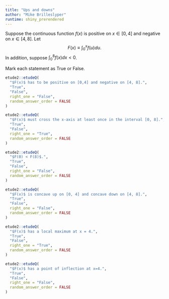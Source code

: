 ```yaml
---
title: "Ups and downs"
author: "Mike Brilleslyper"
runtime: shiny_prerendered
---
```



Suppose the continuous function $f(x)$ is positive on $x \in [0, 4]$ and negative on $x \in [4, 8]$.  Let $$F(x) \equiv \int_0^x f(u) du.$$  In addition, suppose $\int_0^8 f(x)dx < 0$. 

Mark each statement as True or False.

```r
etude2::etudeQ(
  "$F(x)$ has to be positive on [0,4] and negative on [4, 8].",
  "True",
  "False",
  right_one = "False", 
  random_answer_order = FALSE
)
```

```r
etude2::etudeQ(
  "$F(x)$ must cross the x-axis at least once in the interval [0, 8].",
  "True",
  "False",
  right_one = "True", 
  random_answer_order = FALSE
)
```
 
	
```r
etude2::etudeQ(
  "$F(0) < F(8)$.",
  "True",
  "False",
  right_one = "False", 
  random_answer_order = FALSE
)
```

	
	
```r
etude2::etudeQ(
  "$F(x)$ is concave up on [0, 4] and concave down on [4, 8].",
  "True",
  "False",
  right_one = "False", 
  random_answer_order = FALSE
)
```

	
```r
etude2::etudeQ(
  "$F(x)$ has a local maximum at x = 4.",
  "True",
  "False",
  right_one = "True", 
  random_answer_order = FALSE
)
```



```r
etude2::etudeQ(
  "$F(x)$ has a point of inflection at x=4.",
  "True",
  "False",
  right_one = "False", 
  random_answer_order = FALSE
)
```
